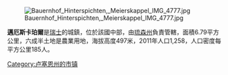 [[Image:Bauernhof_Hinterspichten,_Meierskappel_IMG_4777.jpg|right]]

'''邁厄斯卡珀爾'''是[[瑞士|瑞士]]的城鎮，位於該國中部，由[[琉森州|琉森州]]負責管轄，面積6.79平方公里，六成半土地是農業用地，海拔高度497米，2011年人口1,258，人口密度每平方公里185人。

{{Switzerland-geo-stub}}
[[Category:卢塞恩州的市镇|Category:卢塞恩州的市镇]]